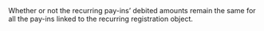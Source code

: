 <ResponseField name="FixedNextAmount" type="boolean" >    
Whether or not the recurring pay-ins’ debited amounts remain the same for all the pay-ins linked to the recurring registration object.  
</ResponseField>